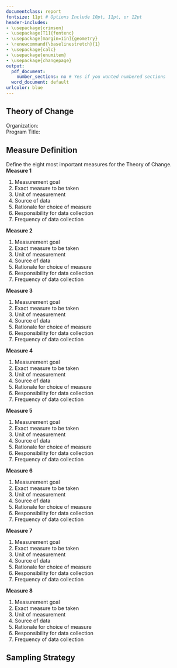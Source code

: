 ```yaml
---
documentclass: report
fontsize: 11pt # Options Include 10pt, 11pt, or 12pt
header-includes:
- \usepackage{crimson}
- \usepackage[T1]{fontenc}
- \usepackage[margin=1in]{geometry}
- \renewcommand{\baselinestretch}{1}
- \usepackage{calc}
- \usepackage{enumitem}
- \usepackage{changepage}
output:
  pdf_document:
    number_sections: no # Yes if you wanted numbered sections
  word_document: default
urlcolor: blue
---
```



\text{\bfseries\LARGE{ESM 228 Practicum 2}}
\newline
\text{\Large{Simone Albuquerque, Sara Orofino, Elena Zhang}}
\newline
\text{\Large{May 4, 2020}}
\noindent\makebox[\linewidth]{\rule{\textwidth}{0.4pt}}



## Theory of Change  
Organization:  
Program Title:  

## Measure Definition

Define the eight most important measures for the Theory of Change.  
\newline
**Measure 1**  

  1. Measurement goal  
  2. Exact measure to be taken  
  3. Unit of measurement  
  4. Source of data  
  5. Rationale for choice of measure  
  6. Responsibility for data collection  
  7. Frequency of data collection  

**Measure 2**  

  1. Measurement goal  
  2. Exact measure to be taken  
  3. Unit of measurement  
  4. Source of data  
  5. Rationale for choice of measure  
  6. Responsibility for data collection  
  7. Frequency of data collection  

**Measure 3**  

  1. Measurement goal  
  2. Exact measure to be taken  
  3. Unit of measurement  
  4. Source of data  
  5. Rationale for choice of measure  
  6. Responsibility for data collection  
  7. Frequency of data collection  

**Measure 4**  

  1. Measurement goal  
  2. Exact measure to be taken  
  3. Unit of measurement  
  4. Source of data  
  5. Rationale for choice of measure  
  6. Responsibility for data collection  
  7. Frequency of data collection  

**Measure 5**  

  1. Measurement goal  
  2. Exact measure to be taken  
  3. Unit of measurement  
  4. Source of data  
  5. Rationale for choice of measure  
  6. Responsibility for data collection  
  7. Frequency of data collection  

**Measure 6**  

  1. Measurement goal  
  2. Exact measure to be taken  
  3. Unit of measurement  
  4. Source of data  
  5. Rationale for choice of measure  
  6. Responsibility for data collection  
  7. Frequency of data collection  
  
**Measure 7**  

  1. Measurement goal  
  2. Exact measure to be taken  
  3. Unit of measurement  
  4. Source of data  
  5. Rationale for choice of measure  
  6. Responsibility for data collection  
  7. Frequency of data collection  

**Measure 8**  

  1. Measurement goal  
  2. Exact measure to be taken  
  3. Unit of measurement  
  4. Source of data  
  5. Rationale for choice of measure  
  6. Responsibility for data collection  
  7. Frequency of data collection  
  
## Sampling Strategy
